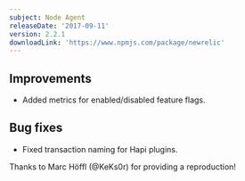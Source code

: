 ```yaml
---
subject: Node Agent
releaseDate: '2017-09-11'
version: 2.2.1
downloadLink: 'https://www.npmjs.com/package/newrelic'
---
```


## Improvements

* Added metrics for enabled/disabled feature flags.

## Bug fixes

* Fixed transaction naming for Hapi plugins.

Thanks to Marc Höffl (@KeKs0r) for providing a reproduction!
